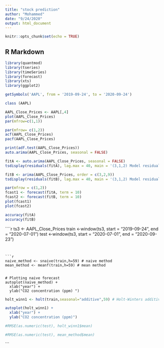 ```yaml
---
title: "stock prediction"
author: "Mohammed"
date: "9/24/2020"
output: html_document
---
```


```r
knitr::opts_chunk$set(echo = TRUE)
```

## R Markdown

```r

library(quantmod)
library(tseries)
library(timeSeries)
library(forecast)
library(xts)
library(ggplot2)
```

```r
getSymbols('AAPL', from = '2019-09-24', to = '2020-09-24')
```

```r
class (AAPL)
```


```r
AAPL_Close_Prices <- AAPL[,4]
plot(AAPL_Close_Prices)
par(mfrow=c(1,1))

```

```r
par(mfrow= c(1,2))
acf(AAPL_Close_Prices)
pacf(AAPL_Close_Prices)
```
```r
print(adf.test(AAPL_Close_Prices))
auto.arima(AAPL_Close_Prices, seasonal = FALSE)
```
```r
fitA <- auto.arima(AAPL_Close_Prices, seasonal = FALSE)
tsdisplay(residuals(fitA), lag.max = 40, main = '(3,1,2) Model residuals' )
```
```r
fitB <- arima(AAPL_Close_Prices, order = c(3,2,9))
tsdisplay(residuals(fitB), lag.max = 40, main = '(3,1,2) Model residuals' )

```

```r
par(mfrow = c(1,2))
fcast1 <- forecast(fitA, term = 10)
fcast2 <- forecast(fitB, term = 10)
plot(fcast1)
plot(fcast2)

```
```r
accuracy(fitA)
accuracy(fitB)
```
````r
ts3 <- AAPL_Close_Prices
train <-window(ts3, start = "2019-09-24", end = "2020-07-01")
test <-window(ts3, start = "2020-07-01", end = "2020-09-23")


```


```r

naive_method <- snaive(train,h=59) # naive method
mean_method <- meanf(train,h=59) # mean method


# Plotting naive forecast
autoplot(naive_method) +
  xlab("year") +
  ylab("CO2 concentration (ppm) ")
```

```r
holt_winn1 <- holt(train,seasonal="additive",59) # Holt-Winters additive

autoplot(holt_winn1) +
  xlab("year") +
  ylab("CO2 concentration (ppm)")
```

```r
#RMSE(as.numeric(test), holt_winn1$mean)
```
```r
#RMSE(as.numeric(test), mean_method$mean)

```



```


